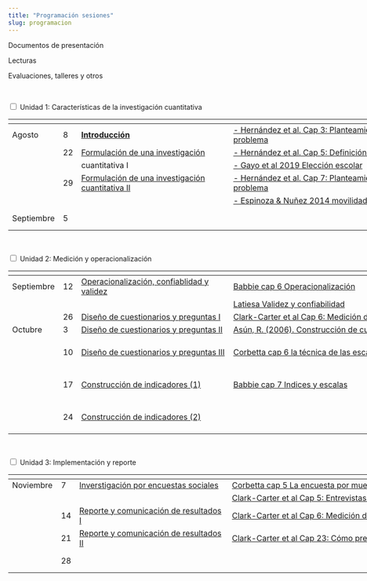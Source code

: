 ```yaml
---
title: "Programación sesiones"
slug: programacion
---
```


<div style="width:130%">

<i class="fas fa-chalkboard-teacher"></i> Documentos de presentación

<i class="fas fa-book-reader"></i> Lecturas

<i class="fas fa-user-edit"></i> Evaluaciones, talleres y otros


<br>

<div class="wrap-collabsible">
<input id="collapsible1" class="toggle" type="checkbox"><label for="collapsible1" class="lbl-toggle">
Unidad 1: Características de la investigación cuantitativa
</label>
<div class="collapsible-content">
<div class="content-inner">
<div style="width:180%">

| | | <i class="fas fa-chalkboard-teacher"></i> |<i class="fas fa-book-reader"></i> | <i class="fas fa-user-edit"></i> |
|----- | -- |-----------------|-------------------------- |-------------|
| Agosto | 8  | [**Introducción**](../docpres/01_intro/01_intro.html)   | [- Hernández et al. Cap 3: Planteamiento cuantitativo del problema](../readings/cap3Hernandezetal2014.pdf)  | |
|        | 22 | [Formulación de una investigación ]()     |    [- Hernández et al. Cap 5: Definición del alcance de la inv.](../readings/cap5Hernandezetal2014.pdf)  | |
|   |   | cuantitativa I  | [- Gayo et al 2019 Elección escolar](../readings/gayo_etal2019eleccionescolar.pdf)  |   |
|        | 29 | [Formulación de una investigación cuantitativa II]()    |    [- Hernández et al. Cap 7: Planteamiento cuantitativo del problema](../readings/cap7Hernandezetal2014.pdf)  | Taller: Zotero |
|   |   |   | [- Espinoza & Nuñez 2014 movilidad ocupacional en Chile](../readings/Espinoza&Nunez2014movilidadchile.pdf)  |   |
| Septiembre  | 5  |   |   | Evaluación 1: Prueba unidad 1 (20%)   |

</div>
</div>
</div>

<br>

<div class="wrap-collabsible">
<input id="collapsible2" class="toggle" type="checkbox"><label for="collapsible2" class="lbl-toggle">
Unidad 2: Medición y operacionalización
</label>
<div class="collapsible-content">
<div class="content-inner">
<div style="width:180%">

| | | <i class="fas fa-chalkboard-teacher"></i> |<i class="fas fa-book-reader"></i> | <i class="fas fa-user-edit"></i> |
|----- | -- |-----------------|-------------------------- |-------------|
| Septiembre | 12  | [Operacionalización, confiablidad y validez]() | [Babbie cap 6 Operacionalización]() | |
|   |   |   | [Latiesa Validez y confiabilidad]() |   |
|            | 26 | [Diseño de cuestionarios y preguntas I]() | [Clark-Carter et al Cap 6: Medición de actitudes y significados]()  | |
| Octubre    | 3  | [Diseño de cuestionarios y preguntas II]()  | [Asún, R. (2006). Construcción de cuestionarios y escalas]()  | Panel con invitad_s  |
|            | 10 | [Diseño de cuestionarios y preguntas III]()  | [Corbetta cap 6 la técnica de las escalas]()  | Evaluación 2: Informe análisis de artículo de investigación (10%)  |
|            | 17 | [Construcción de indicadores (1)]()  | [Babbie cap 7 Indices y escalas]()  | Taller: Diseño de cuestionarios en formato web  |
|            | 24 | [Construcción de indicadores (2)]() |  | Evaluación 3 (30%): Diseño de un instrumento de medición  |

</div>
</div>
</div>

<br>

<div class="wrap-collabsible">
<input id="collapsible3" class="toggle" type="checkbox"><label for="collapsible3" class="lbl-toggle">
Unidad 3: Implementación y reporte
</label>
<div class="collapsible-content">
<div class="content-inner">
<div style="width:180%">

| | | <i class="fas fa-chalkboard-teacher"></i> |<i class="fas fa-book-reader"></i> | <i class="fas fa-user-edit"></i> |
|----- | -- |-----------------|-------------------------- |-------------|
| Noviembre | 7  | [Inverstigación por encuestas sociales]() | [Corbetta cap 5 La encuesta por muestreo]() | |
|   |   |   | [Clark-Carter et al Cap 5: Entrevistas y encuestas]() |   |
|           | 14 | [Reporte y comunicación de resultados I]() | [Clark-Carter et al Cap 6: Medición de actitudes y significados]()  | |
|           | 21 | [Reporte y comunicación de resultados  II]()  | [Clark-Carter et al Cap 23: Cómo presentar la investigación]()  | Evaluación 4 Reporte pares  |
|            | 28 |  |  | Evaluación 5: Informe final instrumento (30%) |

</div>
</div>
</div>

</div>
